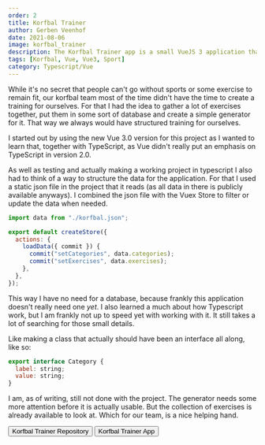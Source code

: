```yaml
---
order: 2
title: Korfbal Trainer
author: Gerben Veenhof
date: 2021-08-06
image: korfbal_trainer
description: The Korfbal Trainer app is a small VueJS 3 application that can generate Korfbal Trainings from a selection of dynamic exercises.
tags: [Korfbal, Vue, Vue3, Sport]
category: Typescript/Vue
---
```



While it's no secret that people can't go without sports or some exercise to remain fit, our korfbal team most of the time didn't have the time to create a training for ourselves. For that I had the idea to gather a lot of exercises together, put them in some sort of database and create a simple generator for it. That way we always would have structured training for ourselves.

I started out by using the new Vue 3.0 version for this project as I wanted to learn that, together with TypeScript, as Vue didn't really put an emphasis on TypeScript in version 2.0.

As well as testing and actually making a working project in typescript I also had to think of a way to structure the data for the application. For that I used a static json file in the project that it reads (as all data in there is publicly available anyways). I combined the json file with the Vuex Store to filter or update the data when needed.

```javascript
import data from "./korfbal.json";

export default createStore({
  actions: {
    loadData({ commit }) {
      commit("setCategories", data.categories);
      commit("setExercises", data.exercises);
    },
  },
});
```

This way I have no need for a database, because frankly this application doesn't really need one _yet_.
I also learned a much about how Typescript work, but I am frankly not up to speed yet with working with it. It still takes a lot of searching for those small details.

Like making a class that actually should have been an interface all along, like so:

```javascript
export interface Category {
  label: string;
  value: string;
}
```

I am, as of writing, still not done with the project. The generator needs some more attention before it is actually usable. But the collection of exercises is already available to look at. Which for our team, is a nice helping hand.

<FlexCenter>
  <Button href="https://github.com/nlxdodge/korfbal-trainer" icon="mdi:github">Korfbal Trainer Repository</Button>
  <Button href="https://korfbal-trainer.netlify.app/" icon="ph:link-bold">Korfbal Trainer App</Button>
</FlexCenter>

